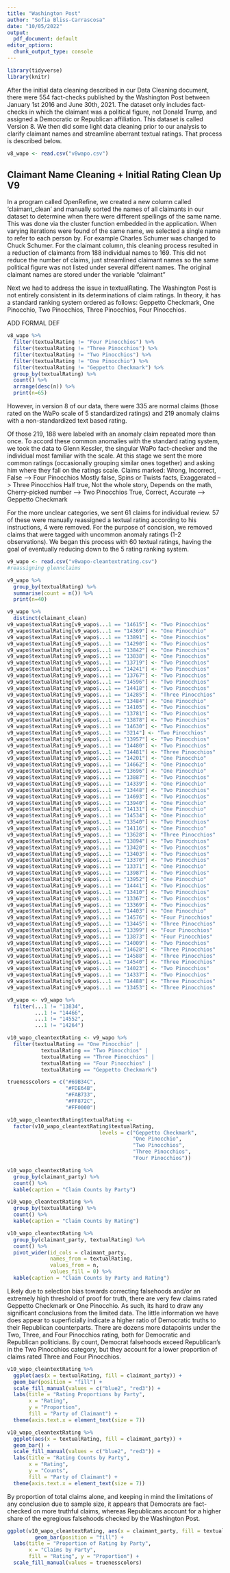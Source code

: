 ```yaml
---
title: "Washington Post"
author: "Sofia Bliss-Carrascosa"
date: "10/05/2022"
output:
  pdf_document: default
editor_options:
  chunk_output_type: console
---
```


```r
library(tidyverse)
library(knitr)
```

After the initial data cleaning described in our Data Cleaning document, there were 554 fact-checks published by the Washington Post between January 1st 2016 and June 30th, 2021. The dataset only includes fact-checks in which the claimant was a political figure, not Donald Trump, and assigned a Democratic or Republican affiliation. This dataset is called Version 8. We then did some light data cleaning prior to our analysis to clarify claimant names and streamline aberrant textual ratings. That process is described below.

```r
v8_wapo <- read.csv("v8wapo.csv")
```

## Claimant Name Cleaning + Initial Rating Clean Up V9

In a program called OpenRefine, we created a new column called 'claimant_clean' and manually sorted the names of all claimants in our dataset to determine when there were different spellings of the same name. This was done via the cluster function embedded in the application. When varying iterations were found of the same name, we selected a single name to refer to each person by. For example Charles Schumer was changed to Chuck Schumer. For the claimant column, this cleaning process resulted in a reduction of claimants from 188 individual names to 169. This did not reduce the number of claims, just streamlined claimant names so the same political figure was not listed under several different names. The original claimant names are stored under the variable "claimant"

Next we had to address the issue in textualRating. The Washington Post is not entirely consistent in its determinations of claim ratings. In theory, it has a standard ranking system ordered as follows: Geppetto Checkmark, One Pinocchio, Two Pinocchios, Three Pinocchios, Four Pinocchios.

ADD FORMAL DEF

```r
v8_wapo %>%
  filter(textualRating != "Four Pinocchios") %>%
  filter(textualRating != "Three Pinocchios") %>%
  filter(textualRating != "Two Pinocchios") %>%
  filter(textualRating != "One Pinocchio") %>%
  filter(textualRating != "Geppetto Checkmark") %>%
  group_by(textualRating) %>%
  count() %>%
  arrange(desc(n)) %>%
  print(n=65)
```

However, in version 8 of our data, there were 335 are normal claims (those rated on the WaPo scale of 5 standardized ratings) and 219 anomaly claims with a non-standardized text based rating.

Of those 219, 188 were labeled with an anomaly claim repeated more than once. To accord these common anomalies with the standard rating system, we took the data to Glenn Kessler, the singular WaPo fact-checker and the individual most familiar with the scale. At this stage we sent the more common ratings (occasionally grouping similar ones together) and asking him where they fall on the ratings scale. Claims marked: Wrong, Incorrect, False --\> Four Pinocchios Mostly false, Spins or Twists facts, Exaggerated --\> Three Pinocchios Half true, Not the whole story, Depends on the math, Cherry-picked number --\> Two Pinocchios True, Correct, Accurate --\> Geppetto Checkmark

For the more unclear categories, we sent 61 claims for individual review. 57 of these were manually reassigned a textual rating according to his instructions, 4 were removed. For the purpose of concision, we removed claims that were tagged with uncommon anomaly ratings (1-2 observations). We began this process with 60 textual ratings, having the goal of eventually reducing down to the 5 rating ranking system.

```r
v9_wapo <- read.csv("v8wapo-cleantextrating.csv")
#reassigning glennclaims

v9_wapo %>%
  group_by(textualRating) %>%
  summarise(count = n()) %>%
  print(n=40)

v9_wapo %>%
  distinct(claimant_clean)
v9_wapo$textualRating[v9_wapo$...1 == "14615"] <- "Two Pinocchios" 
v9_wapo$textualRating[v9_wapo$...1 == "14369"] <- "One Pinocchio" 
v9_wapo$textualRating[v9_wapo$...1 == "13891"] <- "One Pinocchios" 
v9_wapo$textualRating[v9_wapo$...1 == "14290"] <- "Two Pinocchios" 
v9_wapo$textualRating[v9_wapo$...1 == "13842"] <- "One Pinocchios" 
v9_wapo$textualRating[v9_wapo$...1 == "13838"] <- "One Pinocchios" 
v9_wapo$textualRating[v9_wapo$...1 == "13719"] <- "Two Pinocchios" 
v9_wapo$textualRating[v9_wapo$...1 == "14241"] <- "Two Pinocchios" 
v9_wapo$textualRating[v9_wapo$...1 == "13767"] <- "Two Pinocchios" 
v9_wapo$textualRating[v9_wapo$...1 == "14596"] <- "Two Pinocchios"
v9_wapo$textualRating[v9_wapo$...1 == "14418"] <- "Two Pinocchios" 
v9_wapo$textualRating[v9_wapo$...1 == "14285"] <- "Three Pinocchios"
v9_wapo$textualRating[v9_wapo$...1 == "13484"] <- "One Pinocchio" 
v9_wapo$textualRating[v9_wapo$...1 == "14105"] <- "Two Pinocchios" 
v9_wapo$textualRating[v9_wapo$...1 == "13781"] <- "Two Pinocchios" 
v9_wapo$textualRating[v9_wapo$...1 == "13878"] <- "Two Pinocchios" 
v9_wapo$textualRating[v9_wapo$...1 == "14630"] <- "Two Pinocchios" 
v9_wapo$textualRating[v9_wapo$...1 == "3214"] <- "Two Pinocchios" 
v9_wapo$textualRating[v9_wapo$...1 == "13957"] <- "Two Pinocchios" 
v9_wapo$textualRating[v9_wapo$...1 == "14480"] <- "Two Pinocchios" 
v9_wapo$textualRating[v9_wapo$...1 == "14481"] <- "Three Pinocchios" 
v9_wapo$textualRating[v9_wapo$...1 == "14201"] <- "One Pinocchio" 
v9_wapo$textualRating[v9_wapo$...1 == "14662"] <- "One Pinocchio" 
v9_wapo$textualRating[v9_wapo$...1 == "13696"] <- "One Pinocchio" 
v9_wapo$textualRating[v9_wapo$...1 == "13887"] <- "Two Pinocchios" 
v9_wapo$textualRating[v9_wapo$...1 == "14339"] <- "One Pinocchio" 
v9_wapo$textualRating[v9_wapo$...1 == "13448"] <- "Two Pinocchios" 
v9_wapo$textualRating[v9_wapo$...1 == "14693"] <- "Two Pinocchios" 
v9_wapo$textualRating[v9_wapo$...1 == "13940"] <- "One Pinocchio"
v9_wapo$textualRating[v9_wapo$...1 == "14131"] <- "One Pinocchio" 
v9_wapo$textualRating[v9_wapo$...1 == "14534"] <- "One Pinocchio" 
v9_wapo$textualRating[v9_wapo$...1 == "13540"] <- "Two Pinocchios" 
v9_wapo$textualRating[v9_wapo$...1 == "14116"] <- "One Pinocchio" 
v9_wapo$textualRating[v9_wapo$...1 == "13628"] <- "Three Pinocchios" 
v9_wapo$textualRating[v9_wapo$...1 == "13894"] <- "Two Pinocchios" 
v9_wapo$textualRating[v9_wapo$...1 == "13420"] <- "Two Pinocchios" 
v9_wapo$textualRating[v9_wapo$...1 == "13403"] <- "Two Pinocchios" 
v9_wapo$textualRating[v9_wapo$...1 == "13370"] <- "Two Pinocchios"
v9_wapo$textualRating[v9_wapo$...1 == "13371"] <- "One Pinocchio"
v9_wapo$textualRating[v9_wapo$...1 == "13987"] <- "Two Pinocchios" 
v9_wapo$textualRating[v9_wapo$...1 == "13952"] <- "One Pinocchio" 
v9_wapo$textualRating[v9_wapo$...1 == "14441"] <- "Two Pinocchios" 
v9_wapo$textualRating[v9_wapo$...1 == "13410"] <- "Two Pinocchios" 
v9_wapo$textualRating[v9_wapo$...1 == "13367"] <- "Two Pinocchios" 
v9_wapo$textualRating[v9_wapo$...1 == "13369"] <- "Two Pinocchios" 
v9_wapo$textualRating[v9_wapo$...1 == "14403"] <- "One Pinocchio" 
v9_wapo$textualRating[v9_wapo$...1 == "14576"] <- "Four Pinocchios" 
v9_wapo$textualRating[v9_wapo$...1 == "13445"] <- "Three Pinocchios"
v9_wapo$textualRating[v9_wapo$...1 == "13399"] <- "Four Pinocchios" 
v9_wapo$textualRating[v9_wapo$...1 == "13873"] <- "Four Pinocchios" 
v9_wapo$textualRating[v9_wapo$...1 == "14009"] <- "Two Pinocchios" 
v9_wapo$textualRating[v9_wapo$...1 == "14628"] <- "Three Pinocchios" 
v9_wapo$textualRating[v9_wapo$...1 == "14588"] <- "Three Pinocchios" 
v9_wapo$textualRating[v9_wapo$...1 == "14540"] <- "Three Pinocchios" 
v9_wapo$textualRating[v9_wapo$...1 == "14023"] <- "Two Pinocchios" 
v9_wapo$textualRating[v9_wapo$...1 == "14337"] <- "Two Pinocchios" 
v9_wapo$textualRating[v9_wapo$...1 == "14488"] <- "Three Pinocchios"
v9_wapo$textualRating[v9_wapo$...1 == "13453"] <- "Three Pinocchios"

v9_wapo <- v9_wapo %>%
  filter(...1 != "13834", 
         ...1 != "14466", 
         ...1 != "14552", 
         ...1 != "14264")
```

```r
v10_wapo_cleantextRating <- v9_wapo %>%
  filter(textualRating == "One Pinocchio" |
           textualRating == "Two Pinocchios" |
           textualRating == "Three Pinocchios" |
           textualRating == "Four Pinocchios" |
           textualRating == "Geppetto Checkmark")

truenesscolors = c("#69B34C",
                   "#FDE64B",
                   "#FAB733",
                   "#FF872C",
                   "#FF0000")

v10_wapo_cleantextRating$textualRating <- 
  factor(v10_wapo_cleantextRating$textualRating, 
                              levels = c("Geppetto Checkmark", 
                                         "One Pinocchio", 
                                         "Two Pinocchios", 
                                         "Three Pinocchios", 
                                         "Four Pinocchios"))
```

```r
v10_wapo_cleantextRating %>%
  group_by(claimant_party) %>%
  count() %>%
  kable(caption = "Claim Counts by Party")

v10_wapo_cleantextRating %>%
  group_by(textualRating) %>%
  count() %>%
  kable(caption = "Claim Counts by Rating")

v10_wapo_cleantextRating %>%
  group_by(claimant_party, textualRating) %>%
  count() %>%
  pivot_wider(id_cols = claimant_party, 
              names_from = textualRating, 
              values_from = n,
              values_fill = 0) %>%
  kable(caption = "Claim Counts by Party and Rating")
```

Likely due to selection bias towards correcting falsehoods and/or an extremely high threshold of proof for truth, there are very few claims rated Geppetto Checkmark or One Pinocchio. As such, its hard to draw any significant conclusions from the limited data. The little information we have does appear to superficially indicate a higher ratio of Democratic truths to their Republican counterparts. There are dozens more datapoints under the Two, Three, and Four Pinocchios rating, both for Democratic and Republican politicians. By count, Democrat falsehoods exceed Republican's in the Two Pinocchios category, but they account for a lower proportion of claims rated Three and Four Pinocchios.

```r
v10_wapo_cleantextRating %>%
  ggplot(aes(x = textualRating, fill = claimant_party)) +
  geom_bar(position = "fill") +
  scale_fill_manual(values = c("blue2", "red3")) +
  labs(title = "Rating Proportions by Party",
       x = "Rating",
       y = "Proportion",
       fill = "Party of Claimant") + 
  theme(axis.text.x = element_text(size = 7))    

v10_wapo_cleantextRating %>%
  ggplot(aes(x = textualRating, fill = claimant_party)) +
  geom_bar() +
  scale_fill_manual(values = c("blue2", "red3")) +
  labs(title = "Rating Counts by Party",
       x = "Rating",
       y = "Counts",
       fill = "Party of Claimant") + 
  theme(axis.text.x = element_text(size = 7))  
```

By proportion of total claims alone, and keeping in mind the limitations of any conclusion due to sample size, it appears that Democrats are fact-checked on more truthful claims, whereas Republicans account for a higher share of the egregious falsehoods checked by the Washington Post.

```r
ggplot(v10_wapo_cleantextRating, aes(x = claimant_party, fill = textualRating)) +
         geom_bar(position = "fill") +
  labs(title = "Proportion of Rating by Party",
       x = "Claims by Party",
       fill = "Rating", y = "Proportion") +
  scale_fill_manual(values = truenesscolors)
```
